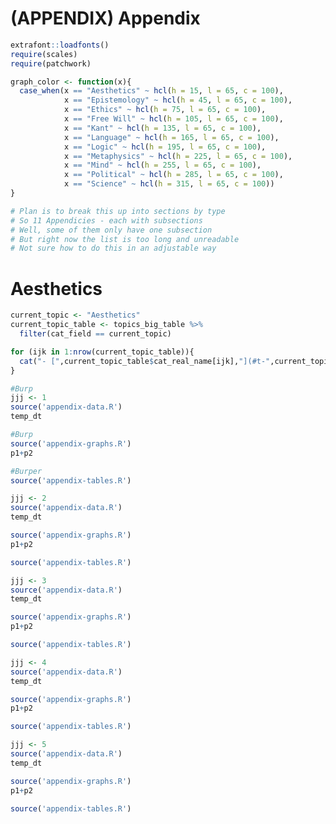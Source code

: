 # (APPENDIX) Appendix {-} 

```r
extrafont::loadfonts()
require(scales)
require(patchwork)

graph_color <- function(x){
  case_when(x == "Aesthetics" ~ hcl(h = 15, l = 65, c = 100),
            x == "Epistemology" ~ hcl(h = 45, l = 65, c = 100),
            x == "Ethics" ~ hcl(h = 75, l = 65, c = 100),
            x == "Free Will" ~ hcl(h = 105, l = 65, c = 100),
            x == "Kant" ~ hcl(h = 135, l = 65, c = 100),
            x == "Language" ~ hcl(h = 165, l = 65, c = 100),
            x == "Logic" ~ hcl(h = 195, l = 65, c = 100),
            x == "Metaphysics" ~ hcl(h = 225, l = 65, c = 100),
            x == "Mind" ~ hcl(h = 255, l = 65, c = 100),
            x == "Political" ~ hcl(h = 285, l = 65, c = 100),
            x == "Science" ~ hcl(h = 315, l = 65, c = 100))
}

# Plan is to break this up into sections by type
# So 11 Appendicies - each with subsections
# Well, some of them only have one subsection
# But right now the list is too long and unreadable
# Not sure how to do this in an adjustable way
```

# Aesthetics

```r
current_topic <- "Aesthetics"
current_topic_table <- topics_big_table %>% 
  filter(cat_field == current_topic)

for (ijk in 1:nrow(current_topic_table)){
  cat("- [",current_topic_table$cat_real_name[ijk],"](#t-",current_topic_table$cat_shortcode[ijk],")\n", sep="")
}
```



```r
#Burp
jjj <- 1 
source('appendix-data.R') 
temp_dt
```

```r
#Burp
source('appendix-graphs.R') 
p1+p2
```

```r
#Burper
source('appendix-tables.R') 
```

```r
jjj <- 2 
source('appendix-data.R') 
temp_dt
```

```r
source('appendix-graphs.R') 
p1+p2
```

```r
source('appendix-tables.R') 
```

```r
jjj <- 3 
source('appendix-data.R') 
temp_dt
```

```r
source('appendix-graphs.R') 
p1+p2
```

```r
source('appendix-tables.R') 
```

```r
jjj <- 4 
source('appendix-data.R') 
temp_dt
```

```r
source('appendix-graphs.R') 
p1+p2
```

```r
source('appendix-tables.R') 
```

```r
jjj <- 5 
source('appendix-data.R') 
temp_dt
```

```r
source('appendix-graphs.R') 
p1+p2
```

```r
source('appendix-tables.R') 
```

